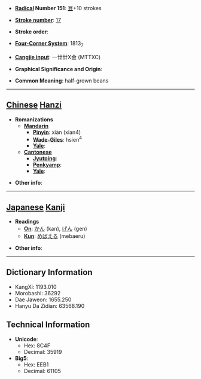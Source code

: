* '''[[Wiktionary:Chinese radical index| Radical]] Number 151''': [[Wiktionary:Chinese radical index 豆|豆]]+10 strokes

* '''[[Wiktionary:Chinese total strokes index|Stroke number]]''': [[Wiktionary:Chinese total strokes index 17|17]]

* '''Stroke order''': 

* '''[[Wiktionary:Chinese four corner index|Four-Corner System]]''': 1813<sub>7</sub>

* '''[[Wiktionary:Chinese Cangjie index|Cangjie input]]''': 一廿廿X金 (MTTXC)

* '''Graphical Significance and Origin''': 

* '''Common Meaning''': half-grown beans

----

== [[Chinese]] [[Hanzi]] ==

* '''Romanizations'''
** '''[[Mandarin]]'''
*** '''[[Pinyin]]''': xiàn (xian4)
*** '''[[Wade-Giles]]''': hsien<sup>4</sup>
*** '''[[Yale]]''': 
** '''[[Cantonese]]'''
*** '''[[Jyutping]]''':
*** '''[[Penkyamp]]''': 
*** '''[[Yale]]''': 

* '''Other info''': 

----

== [[Japanese]] [[Kanji]] ==

* '''Readings'''
** '''[[On]]''': [[かん]] (kan), [[げん]] (gen)
** '''[[Kun]]''': [[めばえる]] (mebaeru)

* '''Other info''':  

----

== Dictionary Information ==

* KangXi: 1193.010
* Morobashi: 36292
* Dae Jaweon: 1655.250
* Hanyu Da Zidian: 63568.190

== Technical Information ==

* '''Unicode''':
** Hex: 8C4F
** Decimal: 35919
* '''Big5''':
** Hex: EEB1
** Decimal: 61105